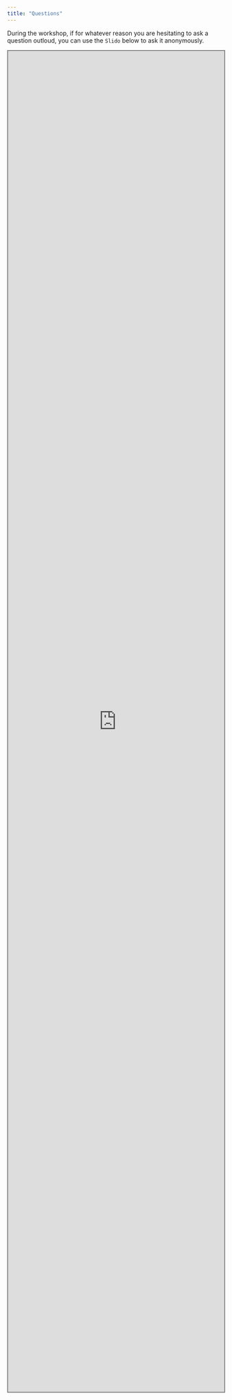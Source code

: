 ```yaml
---
title: "Questions"
---
```


During the workshop, if for whatever reason you are hesitating to ask a question outloud, you can use the `Slido` below to ask it anonymously.

```{=html}
<iframe width='100%' height='80%' src='https://app.sli.do/event/1hXZh7sqRTQNdqnLa2mrQ3' title='Sli.do' style="border:2px solid grey;"></iframe>
```
